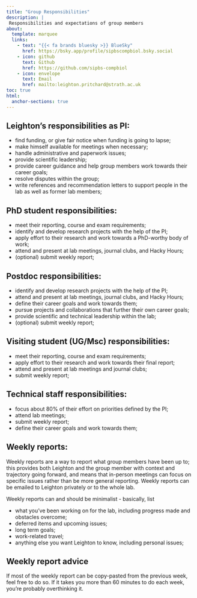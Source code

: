 ```yaml
---
title: "Group Responsibilities"
description: |
 Responsibilities and expectations of group members
about:
  template: marquee
  links:
    - text: "{{< fa brands bluesky >}} BlueSky"
      href: https://bsky.app/profile/sipbscompbiol.bsky.social
    - icon: github
      text: Github
      href: https://github.com/sipbs-compbiol
    - icon: envelope
      text: Email
      href: mailto:leighton.pritchard@strath.ac.uk
toc: true
html:
  anchor-sections: true
---
```


## Leighton's responsibilities as PI:

- find funding, or give fair notice when funding is going to lapse;
- make himself available for meetings when necessary;
- handle administrative and paperwork issues;
- provide scientific leadership;
- provide career guidance and help group members work towards their career goals;
- resolve disputes within the group;
- write references and recommendation letters to support people in the lab as well as former lab members;

## PhD student responsibilities:

- meet their reporting, course and exam requirements;
- identify and develop research projects with the help of the PI;
- apply effort to their research and work towards a PhD-worthy body of work;
- attend and present at lab meetings, journal clubs, and Hacky Hours;
- (optional) submit weekly report;

## Postdoc responsibilities:

- identify and develop research projects with the help of the PI;
- attend and present at lab meetings, journal clubs, and Hacky Hours;
- define their career goals and work towards them;
- pursue projects and collaborations that further their own career goals;
- provide scientific and technical leadership within the lab;
- (optional) submit weekly report;

## Visiting student (UG/Msc) responsibilities: {#sec-student-responsibilities}

- meet their reporting, course and exam requirements;
- apply effort to their research and work towards their final report;
- attend and present at lab meetings and journal clubs;
- submit weekly report;

## Technical staff responsibilities:

- focus about 80% of their effort on priorities defined by the PI;
- attend lab meetings;
- submit weekly report;
- define their career goals and work towards them;

## Weekly reports: {#sec-weekly-reports}

Weekly reports are a way to report what group members have been up to; this provides both Leighton and the group member with context and trajectory going forward, and means that in-person meetings can focus on specific issues rather than be more general reporting. Weekly reports can be emailed to Leighton privately or to the whole lab.

Weekly reports can and should be minimalist - basically, list

- what you’ve been working on for the lab, including progress made and obstacles overcome;
- deferred items and upcoming issues;
- long term goals;
- work-related travel;
- anything else you want Leighton to know, including personal issues;

::: {.callout-tip}
## Weekly report advice

If most of the weekly report can be copy-pasted from the previous week, feel free to do so. If it takes you more than 60 minutes to do each week, you’re probably overthinking it.
:::
